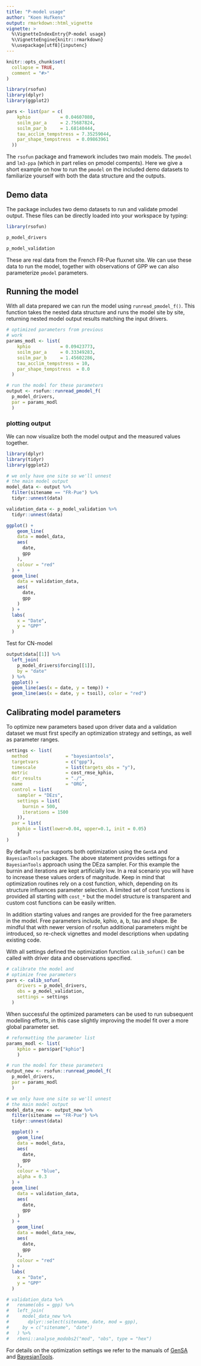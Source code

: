 ```yaml
---
title: "P-model usage"
author: "Koen Hufkens"
output: rmarkdown::html_vignette
vignette: >
  %\VignetteIndexEntry{P-model usage}
  %\VignetteEngine{knitr::rmarkdown}
  %\usepackage[utf8]{inputenc}
---
```


```r
knitr::opts_chunk$set(
  collapse = TRUE,
  comment = "#>"
)

library(rsofun)
library(dplyr)
library(ggplot2)

pars <- list(par = c(
    kphio           = 0.04607080,
    soilm_par_a     = 2.75687824,
    soilm_par_b     = 1.68140444,
    tau_acclim_tempstress = 7.35259044,
    par_shape_tempstress  = 0.09863961
  ))
```

The `rsofun` package and framework includes two main models. The `pmodel` and `lm3-ppa` (which in part relies on pmodel compents). Here we give a short example on how to run the `pmodel` on the included demo datasets to familiarize yourself with both the data structure and the outputs.

## Demo data

The package includes two demo datasets to run and validate pmodel output. These files can be directly loaded into your workspace by typing:

```r
library(rsofun)

p_model_drivers

p_model_validation
```

These are real data from the French FR-Pue fluxnet site. We can use these data to run the model, together with observations of GPP we can also parameterize `pmodel` parameters.

## Running the model

With all data prepared we can run the model using `runread_pmodel_f()`. This function takes the nested data structure and runs the model site by site, returning nested model output results matching the input drivers.

```r

# optimized parameters from previous
# work
params_modl <- list(
    kphio           = 0.09423773,
    soilm_par_a     = 0.33349283,
    soilm_par_b     = 1.45602286,
    tau_acclim_tempstress = 10,
    par_shape_tempstress  = 0.0
  )

# run the model for these parameters
output <- rsofun::runread_pmodel_f(
  p_model_drivers,
  par = params_modl
  )
```

### plotting output

We can now visualize both the model output and the measured values together.

```r
library(dplyr)
library(tidyr)
library(ggplot2)

# we only have one site so we'll unnest
# the main model output
model_data <- output %>%
  filter(sitename == "FR-Pue") %>%
  tidyr::unnest(data)

validation_data <- p_model_validation %>%
  tidyr::unnest(data)

ggplot() +
    geom_line(
    data = model_data,
    aes(
      date,
      gpp
    ),
    colour = "red"
  ) +
  geom_line(
    data = validation_data,
    aes(
      date,
      gpp
    )
  ) +
  labs(
    x = "Date",
    y = "GPP"
  )
```

Test for CN-model
```r
output$data[[1]] %>% 
  left_join(
    p_model_drivers$forcing[[1]],
    by = "date"
  ) %>% 
  ggplot() +
  geom_line(aes(x = date, y = temp)) + 
  geom_line(aes(x = date, y = tsoil), color = "red")
```


## Calibrating model parameters

To optimize new parameters based upon driver data and a validation dataset we must first specify an optimization strategy and settings, as well as parameter ranges.

```r
settings <- list(
  method              = "bayesiantools",
  targetvars          = c("gpp"),
  timescale           = list(targets_obs = "y"),
  metric              = cost_rmse_kphio,
  dir_results         = "./",
  name                = "ORG",
  control = list(
    sampler = "DEzs",
    settings = list(
      burnin = 500,
      iterations = 1500
    )),
  par = list(
    kphio = list(lower=0.04, upper=0.1, init = 0.05)
    )
)
```

By default `rsofun` supports both optimization using the `GenSA` and `BayesianTools` packages. The above statement provides settings for a `BayesianTools` approach using the DEza sampler. For this example the burnin and iterations are kept artificially low. In a real scenario you will have to increase these values orders of magnitude. Keep in mind that optimization routines rely on a cost function, which, depending on its structure influences parameter selection. A limited set of cost functions is provided all starting with `cost_*` but the model structure is transparent and custom cost functions can be easily written.

In addition starting values and ranges are provided for the free parameters in the model. Free parameters include, kphio, a, b, tau and shape. Be mindful that with newer version of rsofun additional parameters might be introduced, so re-check vignettes and model descriptions when updating existing code.

With all settings defined the optimization function `calib_sofun()` can be called with driver data and observations specified.

```r
# calibrate the model and
# optimize free parameters
pars <- calib_sofun(
    drivers = p_model_drivers,  
    obs = p_model_validation,
    settings = settings
  )
```

When successful the optimized parameters can be used to run subsequent modelling efforts, in this case slightly improving the model fit over a more global parameter set.

```r
# reformatting the parameter list
params_modl <- list(
    kphio = pars$par["kphio"]
    )

# run the model for these parameters
output_new <- rsofun::runread_pmodel_f(
  p_model_drivers,
  par = params_modl
  )

# we only have one site so we'll unnest
# the main model output
model_data_new <- output_new %>%
  filter(sitename == "FR-Pue") %>%
  tidyr::unnest(data)

  ggplot() +
    geom_line(
    data = model_data,
    aes(
      date,
      gpp
    ),
    colour = "blue",
    alpha = 0.3
  ) +
  geom_line(
    data = validation_data,
    aes(
      date,
      gpp
    )
  ) +
    geom_line(
    data = model_data_new,
    aes(
      date,
      gpp
    ),
    colour = "red"
  ) +
  labs(
    x = "Date",
    y = "GPP"
  )

# validation_data %>% 
#   rename(obs = gpp) %>% 
#   left_join(
#     model_data_new %>% 
#       dplyr::select(sitename, date, mod = gpp),
#     by = c("sitename", "date")
#   ) %>% 
#   rbeni::analyse_modobs2("mod", "obs", type = "hex")
```

For details on the optimization settings we refer to the manuals of [GenSA](https://cran.r-project.org/web/packages/GenSA/index.html) and [BayesianTools](https://github.com/florianhartig/BayesianTools).
